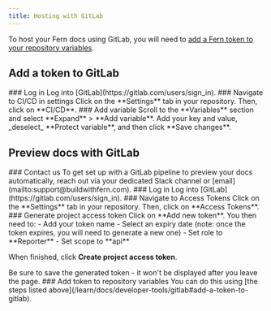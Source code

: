 ```yaml
---
title: Hosting with GitLab
---
```


To host your Fern docs using GitLab, you will need to [add a Fern token to your repository variables](/learn/docs/developer-tools/gitlab#add-a-token-to-gitlab). 

## Add a token to GitLab
<Steps>
### Log in
Log into [GitLab](https://gitlab.com/users/sign_in).
### Navigate to CI/CD in settings
Click on the **Settings** tab in your repository. Then, click on **CI/CD**. 
### Add variable
Scroll to the **Variables** section and select **Expand** > **Add variable**. Add your key and value, _deselect_ **Protect variable**, and then click **Save changes**. 
</Steps>

## Preview docs with GitLab

<Steps>
### Contact us
To get set up with a GitLab pipeline to preview your docs automatically, reach out via your dedicated Slack channel or [email](mailto:support@buildwithfern.com). 
### Log in
Log into [GitLab](https://gitlab.com/users/sign_in).
### Navigate to Access Tokens
Click on the **Settings** tab in your repository. Then, click on **Access Tokens**. 
### Generate project access token
Click on **Add new token**. You then need to: 
- Add your token name
- Select an expiry date (note: once the token expires, you will need to generate a new one)
- Set role to **Reporter**
- Set scope to **api**

When finished, click **Create project access token**. 

<Note title='Save your token'>
Be sure to save the generated token - it won't be displayed after you leave the page. 
</Note>
### Add token to repository variables
You can do this using [the steps listed above](/learn/docs/developer-tools/gitlab#add-a-token-to-gitlab). 
</Steps>
